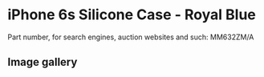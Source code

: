 
# iPhone 6s Silicone Case - Royal Blue

Part number, for search engines, auction websites and such: MM632ZM/A

## Image gallery

<div style={{ width: '100%', maxWidth: '768px' }}>
<GalleryComponent
    images={[
      {
        original: "/everysource/MM632.webp",
        thumbnail: "/everypreview/MM632.webp",
      },
      {
        original: "/everysource/MM632_AV1_GOLD.webp",
        thumbnail: "/everypreview/MM632_AV1_GOLD.webp",
      },
      {
        original: "/everysource/MM632_AV1_SILVER.webp",
        thumbnail: "/everypreview/MM632_AV1_SILVER.webp",
      },
      {
        original: "/everysource/MM632_AV1_SPACE_GRAY.webp",
        thumbnail: "/everypreview/MM632_AV1_SPACE_GRAY.webp",
      }
    ]}
  />
</div>